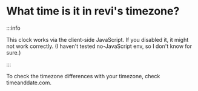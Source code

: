 # What time is it in revi's timezone?


:::info

This clock works via the client-side JavaScript.
If you disabled it, it might not work correctly.
(I haven't tested no-JavaScript env, so I don't know for sure.)

:::

<Clock />

<!-- When you update timezone here...
update ../src/components/timer/index.js as well. -->

To check the timezone differences with your timezone,
check <Link to="https://www.timeanddate.com/time/zones/kst">timeanddate.com</Link>.
